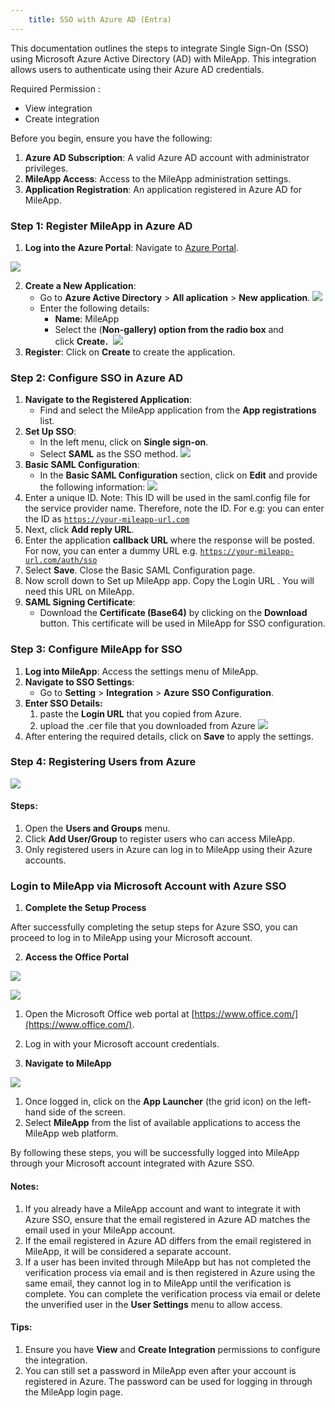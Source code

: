 ```yaml
---
    title: SSO with Azure AD (Entra)
---
```

This documentation outlines the steps to integrate Single Sign-On (SSO) using Microsoft Azure Active Directory (AD) with MileApp. This integration allows users to authenticate using their Azure AD credentials.

Required Permission :
*   View integration
*   Create integration

Before you begin, ensure you have the following:
1. **Azure AD Subscription**: A valid Azure AD account with administrator privileges.
2. **MileApp Access**: Access to the MileApp administration settings.
3. **Application Registration**: An application registered in Azure AD for MileApp.
###   

### Step 1: Register MileApp in Azure AD
1. **Log into the Azure Portal**: Navigate to [Azure Portal](https://portal.azure.com/).

![](https://t3837933.p.clickup-attachments.com/t3837933/181b0bec-d0c9-4178-8286-edda54c79f4e/image.png)

2. **Create a New Application**:
    *   Go to **Azure Active Directory** > **All aplication** > **New application**.
    ![](https://t3837933.p.clickup-attachments.com/t3837933/1dadffde-7218-4a90-8bc3-b117ecf4ac2c/image.png)
    *   Enter the following details:
        *   **Name**: MileApp
        *   Select the (**Non-gallery) option from the radio box** and click **Create.** 
        ![](https://t3837933.p.clickup-attachments.com/t3837933/143086de-7e7a-4f04-b356-7a71ca65054c/image.png)
3. **Register**: Click on **Create** to create the application.
###   

### Step 2: Configure SSO in Azure AD
1. **Navigate to the Registered Application**:
    *   Find and select the MileApp application from the **App registrations** list.
2. **Set Up SSO**:
    *   In the left menu, click on **Single sign-on**.
    *   Select **SAML** as the SSO method.
    ![](https://t3837933.p.clickup-attachments.com/t3837933/2edc8d8d-ea82-475a-9efd-0b3e156fdd73/image.png)
3. **Basic SAML Configuration**:
    *   In the **Basic SAML Configuration** section, click on **Edit** and provide the following information:
    ![](https://t3837933.p.clickup-attachments.com/t3837933/e5414fcb-b30f-4de2-9db1-c3d901fb66d3/image.png)
4. Enter a unique ID. Note: This ID will be used in the saml.config file for the service provider name. Therefore, note the ID. For e.g: you can enter the ID as [`https://your-mileapp-url.com`](https://your-mileapp-url.com/)
5. Next, click **Add reply URL**.
6. Enter the application **callback URL** where the response will be posted. For now, you can enter a dummy URL e.g. [`https://your-mileapp-url.com/auth/sso`](https://your-mileapp-url.com/auth/sso)
7. Select **Save**. Close the Basic SAML Configuration page.
8. Now scroll down to Set up MileApp app. Copy the Login URL . You will need this URL on MileApp.
9. **SAML Signing Certificate**:
    *   Download the **Certificate (Base64)** by clicking on the **Download** button. This certificate will be used in MileApp for SSO configuration.

### Step 3: Configure MileApp for SSO
1. **Log into MileApp**: Access the settings menu of MileApp.
2. **Navigate to SSO Settings**:
    *   Go to **Setting** > **Integration** > **Azure** **SSO Configuration**.
3. **Enter SSO Details:**
    1. paste the **Login URL** that you copied from Azure.
    2. upload the .cer file that you downloaded from Azure
![](https://t3837933.p.clickup-attachments.com/t3837933/2560294e-8b2c-437c-a8ae-b5395578e1c0/image.png)
1. After entering the required details, click on **Save** to apply the settings.
### Step 4: Registering Users from Azure
![](https://t3837933.p.clickup-attachments.com/t3837933/4dd606f8-496c-4239-aa6b-59f39eea8bb4/image.png)
#### Steps:
1. Open the **Users and Groups** menu.
2. Click **Add User/Group** to register users who can access MileApp.
3. Only registered users in Azure can log in to MileApp using their Azure accounts.
###   

### **Login to MileApp via Microsoft Account with Azure SSO**
1. **Complete the Setup Process**

After successfully completing the setup steps for Azure SSO, you can proceed to log in to MileApp using your Microsoft account.

2. **Access the Office Portal**

![](https://t3837933.p.clickup-attachments.com/t3837933/8f449da5-08a4-447a-abe1-c5950bd5e986/image.png)

![](https://t3837933.p.clickup-attachments.com/t3837933/0a56c669-ac3d-4e25-a73d-fc2b3e15b42f/image.png)
1. Open the Microsoft Office web portal at [https://www.office.com/](https://www.office.com/).
2. Log in with your Microsoft account credentials.

3. **Navigate to MileApp**

![](https://t3837933.p.clickup-attachments.com/t3837933/5379f914-669c-4cf2-bb70-ae81af76f50c/image.png)
1. Once logged in, click on the **App Launcher** (the grid icon) on the left-hand side of the screen.
2. Select **MileApp** from the list of available applications to access the MileApp web platform.

By following these steps, you will be successfully logged into MileApp through your Microsoft account integrated with Azure SSO.
####   

#### Notes:
1. If you already have a MileApp account and want to integrate it with Azure SSO, ensure that the email registered in Azure AD matches the email used in your MileApp account.
2. If the email registered in Azure AD differs from the email registered in MileApp, it will be considered a separate account.
3. If a user has been invited through MileApp but has not completed the verification process via email and is then registered in Azure using the same email, they cannot log in to MileApp until the verification is complete. You can complete the verification process via email or delete the unverified user in the **User Settings** menu to allow access.
#### Tips:
1. Ensure you have **View** and **Create Integration** permissions to configure the integration.
2. You can still set a password in MileApp even after your account is registered in Azure. The password can be used for logging in through the MileApp login page.
